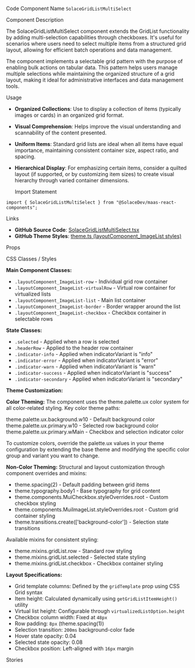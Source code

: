 
<Meta of={SolaceGridListMultiSelectStories} />

<Title>Solace Grid List Multi Select</Title>

<Description of={SolaceGridListMultiSelectStories} />

<Subtitle>Code Component Name</Subtitle>
`SolaceGridListMultiSelect`

<Subtitle>Component Description</Subtitle>

The SolaceGridListMultiSelect component extends the GridList functionality by adding multi-selection capabilities through checkboxes. It's useful for scenarios where users need to select multiple items from a structured grid layout, allowing for efficient batch operations and data management.

The component implements a selectable grid pattern with the purpose of enabling bulk actions on tabular data. This pattern helps users manage multiple selections while maintaining the organized structure of a grid layout, making it ideal for administrative interfaces and data management tools.

<Subtitle>Usage</Subtitle>

- **Organized Collections**: Use to display a collection of items (typically images or cards) in an organized grid format.
- **Visual Comprehension**: Helps improve the visual understanding and scannability of the content presented.
- **Uniform Items**: Standard grid lists are ideal when all items have equal importance, maintaining consistent container size, aspect ratio, and spacing.
- **Hierarchical Display**: For emphasizing certain items, consider a quilted layout (if supported, or by customizing item sizes) to create visual hierarchy through varied container dimensions.

  <Subtitle>Import Statement</Subtitle>

```tsx
import { SolaceGridListMultiSelect } from "@SolaceDev/maas-react-components";
```

<Subtitle>Links</Subtitle>

- **GitHub Source Code**: [SolaceGridListMultiSelect.tsx](https://github.com/SolaceDev/maas-react-components/blob/main/src/components/layout/SolaceGridListMultiSelect.tsx)
- **GitHub Theme Styles**: <a href="https://github.com/SolaceDev/maas-react-components/blob/main/src/resources/theme.ts#:~:text=layoutComponent_ImageList" target="_blank">theme.ts (layoutComponent_ImageList styles)</a>

<Subtitle>Props</Subtitle>

<ArgTypes of={SolaceGridListMultiSelectStories} />

<Subtitle>CSS Classes / Styles</Subtitle>

**Main Component Classes:**

- `.layoutComponent_ImageList-row` - Individual grid row container
- `.layoutComponent_ImageList-virtualRow` - Virtual row container for virtualized lists
- `.layoutComponent_ImageList-list` - Main list container
- `.layoutComponent_ImageList-border` - Border wrapper around the list
- `.layoutComponent_ImageList-checkbox` - Checkbox container in selectable rows

**State Classes:**

- `.selected` - Applied when a row is selected
- `.headerRow` - Applied to the header row container
- `.indicator-info` - Applied when indicatorVariant is "info"
- `.indicator-error` - Applied when indicatorVariant is "error"
- `.indicator-warn` - Applied when indicatorVariant is "warn"
- `.indicator-success` - Applied when indicatorVariant is "success"
- `.indicator-secondary` - Applied when indicatorVariant is "secondary"

**Theme Customization:**

**Color Theming:**
The component uses the theme.palette.ux color system for all color-related styling. Key color theme paths:

<div style={{ display: "flex", alignItems: "center", margin: "8px 0" }}>
	<div
		style={{
			width: "16px",
			height: "16px",
			backgroundColor: "#F5F5F5",
			border: "1px solid rgba(0,0,0,0.2)",
			borderRadius: "3px",
			marginRight: "8px"
		}}
	></div>
	<span>theme.palette.ux.background.w10 - Default background color</span>
</div>
<div style={{ display: "flex", alignItems: "center", margin: "8px 0" }}>
	<div
		style={{
			width: "16px",
			height: "16px",
			backgroundColor: "#E3F2FD",
			border: "1px solid rgba(0,0,0,0.2)",
			borderRadius: "3px",
			marginRight: "8px"
		}}
	></div>
	<span>theme.palette.ux.primary.w10 - Selected row background color</span>
</div>
<div style={{ display: "flex", alignItems: "center", margin: "8px 0" }}>
	<div
		style={{
			width: "16px",
			height: "16px",
			backgroundColor: "#1976D2",
			border: "1px solid rgba(0,0,0,0.2)",
			borderRadius: "3px",
			marginRight: "8px"
		}}
	></div>
	<span>theme.palette.ux.primary.wMain - Checkbox and selection indicator color</span>
</div>

To customize colors, override the palette.ux values in your theme configuration by extending the base theme and modifying the specific color group and variant you want to change.

**Non-Color Theming:**
Structural and layout customization through component overrides and mixins:

- theme.spacing(2) - Default padding between grid items
- theme.typography.body1 - Base typography for grid content
- theme.components.MuiCheckbox.styleOverrides.root - Custom checkbox styling
- theme.components.MuiImageList.styleOverrides.root - Custom grid container styling
- theme.transitions.create(['background-color']) - Selection state transitions

Available mixins for consistent styling:

- theme.mixins.gridList.row - Standard row styling
- theme.mixins.gridList.selected - Selected state styling
- theme.mixins.gridList.checkbox - Checkbox container styling

**Layout Specifications:**

- Grid template columns: Defined by the `gridTemplate` prop using CSS Grid syntax
- Item height: Calculated dynamically using `getGridListItemHeight()` utility
- Virtual list height: Configurable through `virtualizedListOption.height`
- Checkbox column width: Fixed at `48px`
- Row padding: `8px` (theme.spacing(1))
- Selection transition: `200ms` background-color fade
- Hover state opacity: 0.04
- Selected state opacity: 0.08
- Checkbox position: Left-aligned with `16px` margin

<Subtitle>Stories</Subtitle>

<CustomStories />
